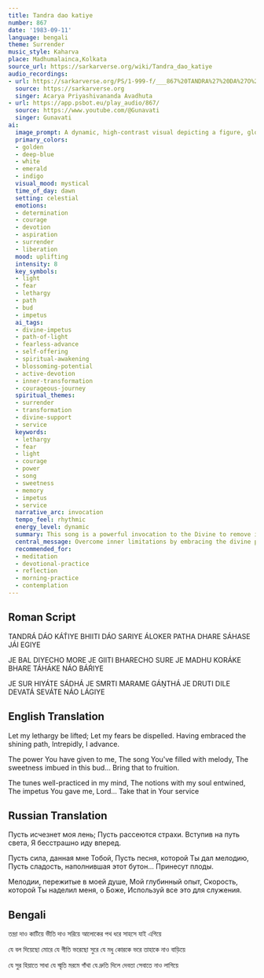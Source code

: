 ```yaml
---
title: Tandra dao katiye
number: 867
date: '1983-09-11'
language: bengali
theme: Surrender
music_style: Kaharva
place: Madhumalainca,Kolkata
source_url: https://sarkarverse.org/wiki/Tandra_dao_katiye
audio_recordings:
- url: https://sarkarverse.org/PS/1-999-f/___867%20TANDRA%27%20DA%27O%20KA%27T%27IYE%20BHIITI%20DA%27O%20SARIYE.mp3
  source: https://sarkarverse.org
  singer: Acarya Priyashivananda Avadhuta
- url: https://app.psbot.eu/play_audio/867/
  source: https://www.youtube.com/@Gunavati
  singer: Gunavati
ai:
  image_prompt: A dynamic, high-contrast visual depicting a figure, glowing faintly with spiritual light, emerging decisively from a shadowy realm (representing fear and lethargy) and stepping onto a radiant, straight path of pure golden energy. The scene is illuminated by an overhead celestial source. In the foreground, a vibrant, unopened lotus bud, infused with soft pink and emerald light, symbolizes the potential waiting to blossom into service and fruition. Use a mystical, celestial setting with dynamic motion blur to emphasize forward movement.
  primary_colors:
  - golden
  - deep-blue
  - white
  - emerald
  - indigo
  visual_mood: mystical
  time_of_day: dawn
  setting: celestial
  emotions:
  - determination
  - courage
  - devotion
  - aspiration
  - surrender
  - liberation
  mood: uplifting
  intensity: 8
  key_symbols:
  - light
  - fear
  - lethargy
  - path
  - bud
  - impetus
  ai_tags:
  - divine-impetus
  - path-of-light
  - fearless-advance
  - self-offering
  - spiritual-awakening
  - blossoming-potential
  - active-devotion
  - inner-transformation
  - courageous-journey
  spiritual_themes:
  - surrender
  - transformation
  - divine-support
  - service
  keywords:
  - lethargy
  - fear
  - light
  - courage
  - power
  - song
  - sweetness
  - memory
  - impetus
  - service
  narrative_arc: invocation
  tempo_feel: rhythmic
  energy_level: dynamic
  summary: This song is a powerful invocation to the Divine to remove internal obstacles—specifically lethargy and fear—and to guide the devotee onto the path of light. It expresses a deep commitment to advance courageously and offers all inherent gifts and potential, such as strength, song, and inner wisdom, to be multiplied and utilized fully in selfless service.
  central_message: Overcome inner limitations by embracing the divine path with courage and dedicating all inherent abilities and potential to divine service.
  recommended_for:
  - meditation
  - devotional-practice
  - reflection
  - morning-practice
  - contemplation
---
```


## Roman Script

TANDRÁ DÁO KÁT́IYE
BHIITI DÁO SARIYE
ÁLOKER PATHA DHARE
SÁHASE JÁI EGIYE

JE BAL DIYECHO MORE
JE GIITI BHARECHO SURE
JE MADHU KORÁKE BHARE
TÁHÁKE NÁO BÁŔIYE

JE SUR HIYÁTE SÁDHÁ
JE SMRTI MARAME GÁṊTHÁ
JE DRUTI DILE DEVATÁ
SEVÁTE NÁO LÁGIYE

## English Translation

Let my lethargy be lifted;
Let my fears be dispelled.
Having embraced the shining path,
Intrepidly, I advance.

The power You have given to me,
The song You've filled with melody,
The sweetness imbued in this bud...
Bring that to fruition.

The tunes well-practiced in my mind,
The notions with my soul entwined,
The impetus You gave me, Lord...
Take that in Your service

## Russian Translation

Пусть исчезнет моя лень;
Пусть рассеются страхи.
Вступив на путь света,
Я бесстрашно иду вперед.

Пусть сила, данная мне Тобой,
Пусть песня, которой Ты дал мелодию,
Пусть сладость, наполнившая этот бутон...
Принесут плоды.

Мелодии, пережитые в моей душе,
Мой глубинный опыт,
Скорость, которой Ты наделил меня, о Боже,
Используй все это для служения.

## Bengali

তন্দ্রা দাও কাটিয়ে
ভীতি দাও সরিয়ে
আলোকের পথ ধরে
সাহসে যাই এগিয়ে

যে বল দিয়েছো মোরে
যে গীতি ভরেছো সুরে
যে মধু কোরকে ভরে
তাহাকে নাও বাড়িয়ে

যে সুর হিয়াতে সাধা
যে স্মৃতি মরমে গাঁথা
যে দ্রুতি দিলে দেবতা
সেবাতে নাও লাগিয়ে
